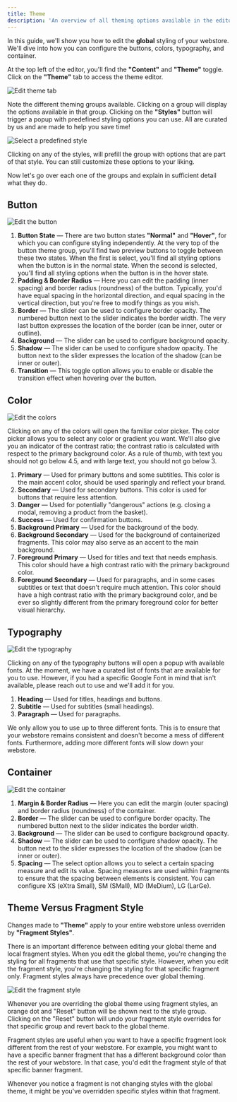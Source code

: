 ```yaml
---
title: Theme
description: 'An overview of all theming options available in the editor. Learn how to change buttons, colors, typography and container styles.'
---
```


In this guide, we'll show you how to edit the **global** styling of your webstore. We'll dive into how you can configure the buttons, colors, typography, and container.

At the top left of the editor, you'll find the **"Content"** and **"Theme"** toggle. Click on the **"Theme"** tab to access the theme editor.

<Frame>
  <img src="/images/editor/edit-theme.png" alt="Edit theme tab" />
</Frame>

Note the different theming groups available. Clicking on a group will display the options available in that group. Clicking on the **"Styles"** button will trigger a popup with predefined styling options you can use. All are curated by us and are made to help you save time!

<Frame>
  <img src="/images/editor/select-style.png" alt="Select a predefined style" />
</Frame>

Clicking on any of the styles, will prefill the group with options that are part of that style. You can still customize these options to your liking.

Now let's go over each one of the groups and explain in sufficient detail what they do.

## Button

<Frame>
  <img src="/images/editor/edit-button.png" alt="Edit the button" />
</Frame>

1. **Button State** — There are two button states **"Normal"** and **"Hover"**, for which you can configure styling independently. At the very top of the button theme group, you'll find two preview buttons to toggle between these two states. When the first is select, you'll find all styling options when the button is in the normal state. When the second is selected, you'll find all styling options when the button is in the hover state.
2. **Padding & Border Radius** — Here you can edit the padding (inner spacing) and border radius (roundness) of the button. Typically, you'd have equal spacing in the horizontal direction, and equal spacing in the vertical direction, but you're free to modify things as you wish.
3. **Border** — The slider can be used to configure border opacity. The numbered button next to the slider indicates the border width. The very last button expresses the location of the border (can be inner, outer or outline).
4. **Background** — The slider can be used to configure background opacity.
5. **Shadow** — The slider can be used to configure shadow opacity. The button next to the slider expresses the location of the shadow (can be inner or outer).
6. **Transition** — This toggle option allows you to enable or disable the transition effect when hovering over the button.

## Color

<Frame>
  <img src="/images/editor/edit-color.png" alt="Edit the colors" />
</Frame>

Clicking on any of the colors will open the familiar color picker. The color picker allows you to select any color or gradient you want. We'll also give you an indicator of the contrast ratio; the contrast ratio is calculated with respect to the primary background color. As a rule of thumb, with text you should not go below 4.5, and with large text, you should not go below 3.

1. **Primary** — Used for primary buttons and some subtitles. This color is the main accent color, should be used sparingly and reflect your brand.
2. **Secondary** — Used for secondary buttons. This color is used for buttons that require less attention.
3. **Danger** — Used for potentially "dangerous" actions (e.g. closing a modal, removing a product from the basket).
4. **Success** — Used for confirmation buttons.
5. **Background Primary** — Used for the background of the body.
6. **Background Secondary** — Used for the background of containerized fragments. This color may also serve as an accent to the main background.
7. **Foreground Primary** — Used for titles and text that needs emphasis. This color should have a high contrast ratio with the primary background color.
8. **Foreground Secondary** — Used for paragraphs, and in some cases subtitles or text that doesn't require much attention. This color should have a high contrast ratio with the primary background color, and be ever so slightly different from the primary foreground color for better visual hierarchy.

## Typography

<Frame>
  <img src="/images/editor/edit-typography.png" alt="Edit the typography" />
</Frame>

Clicking on any of the typography buttons will open a popup with available fonts. At the moment, we have a curated list of fonts that are available for you to use. However, if you had a specific Google Font in mind that isn't available, please reach out to use and we'll add it for you.

1. **Heading** — Used for titles, headings and buttons.
2. **Subtitle** — Used for subtitles (small headings).
3. **Paragraph** — Used for paragraphs.

<Info>We only allow you to use up to three different fonts. This is to ensure that your webstore remains consistent and doesn't become a mess of different fonts. Furthermore, adding more different fonts will slow down your webstore.</Info>

## Container

<Frame>
  <img src="/images/editor/edit-container.png" alt="Edit the container" />
</Frame>

1. **Margin & Border Radius** — Here you can edit the margin (outer spacing) and border radius (roundness) of the container.
2. **Border** — The slider can be used to configure border opacity. The numbered button next to the slider indicates the border width.
3. **Background** — The slider can be used to configure background opacity.
4. **Shadow** — The slider can be used to configure shadow opacity. The button next to the slider expresses the location of the shadow (can be inner or outer).
5. **Spacing** — The select option allows you to select a certain spacing measure and edit its value. Spacing measures are used within fragments to ensure that the spacing between elements is consistent. You can configure XS (eXtra Small), SM (SMall), MD (MeDium), LG (LarGe).

## Theme Versus Fragment Style

<Warning>Changes made to **"Theme"** apply to your entire webstore unless overriden by **"Fragment Styles"**.</Warning>

There is an important difference between editing your global theme and local fragment styles. When you edit the global theme, you're changing the styling for all fragments that use that specific style. However, when you edit the fragment style, you're changing the styling for that specific fragment only. Fragment styles always have precedence over global theming. 

<Frame>
  <img src="/images/editor/edit-fragment-style.png" alt="Edit the fragment style" />
</Frame>

Whenever you are overriding the global theme using fragment styles, an orange dot and "Reset" button will be shown next to the style group. Clicking on the "Reset" button will undo your fragment style overrides for that specific group and revert back to the global theme.

Fragment styles are useful when you want to have a specific fragment look different from the rest of your webstore. For example, you might want to have a specific banner fragment that has a different background color than the rest of your webstore. In that case, you'd edit the fragment style of that specific banner fragment.

<Info>Whenever you notice a fragment is not changing styles with the global theme, it might be you've overridden specific styles within that fragment.</Info>